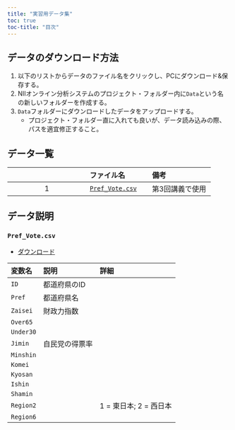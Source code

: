 ```yaml
---
title: "実習用データ集"
toc: true
toc-title: "目次"
---
```


## データのダウンロード方法

1. 以下のリストからデータのファイル名をクリックし、PCにダウンロード&保存する。
2. NIIオンライン分析システムのプロジェクト・フォルダー内に`Data`という名の新しいフォルダーを作成する。
3. `Data`フォルダーにダウンロードしたデータをアップロードする。
   * プロジェクト・フォルダー直に入れても良いが、データ読み込みの際、パスを適宜修正すること。

## データ一覧

||ファイル名|備考|
|:---:|:---|:---|
|1|<a href = "Data/Pref_Vote.csv" download>`Pref_Vote.csv`</a>|第3回講義で使用|

## データ説明

### `Pref_Vote.csv`

* <a href = "Data/Pref_Vote.csv" download>ダウンロード</a>

|変数名|説明|詳細|
|:---|:---|:---|
|`ID`     |都道府県のID||
|`Pref`   |都道府県名||
|`Zaisei` |財政力指数||
|`Over65` |||
|`Under30`|||
|`Jimin`  |自民党の得票率||
|`Minshin`|||
|`Komei`  |||
|`Kyosan` |||
|`Ishin`  |||
|`Shamin` |||
|`Region2`||1 = 東日本; 2 = 西日本|
|`Region6`|||